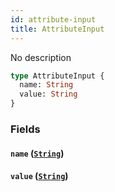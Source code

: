 ```yaml
---
id: attribute-input
title: AttributeInput
---
```


No description

```graphql
type AttributeInput {
  name: String
  value: String
}
```

### Fields

#### `name` ([`String`](../../rate-service/scalars/string))

#### `value` ([`String`](../../rate-service/scalars/string))
